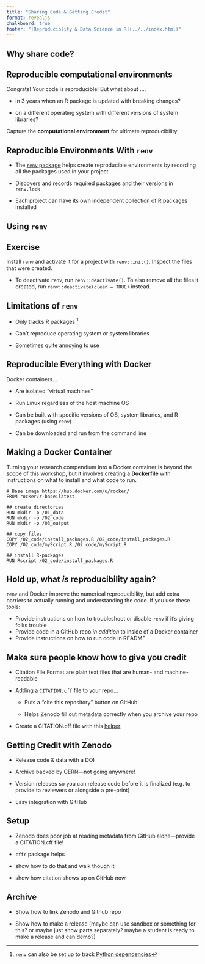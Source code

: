 ```yaml
---
title: "Sharing Code & Getting Credit"
format: revealjs
chalkboard: true
footer: "[Reproduciblity & Data Science in R](../../index.html)"
---
```


## Why share code?

<!--# pull quote from https://www.researchsquare.com/article/rs-3222221/v1 -->

## Reproducible computational environments

Congrats!
Your code is reproducible!
But what about ....

-   in 3 years when an R package is updated with breaking changes?

-   on a different operating system with different versions of system libraries?

Capture the **computational environment** for ultimate reproducibility

## Reproducible Environments With `renv`

-   The [`renv` package](https://rstudio.github.io/renv/articles/renv.html) helps create reproducible environments by recording all the packages used in your project

-   Discovers and records required packages and their versions in `renv.lock`

-   Each project can have its own independent collection of R packages installed

## Using `renv`

::: callout-tip
## Exercise

Install `renv` and activate it for a project with `renv::init()`.
Inspect the files that were created.
:::

-   To deactivate `renv`, run `renv::deactivate()`. To also remove all the files it created, run `renv::deactivate(clean = TRUE)` instead.

## Limitations of `renv`

-   Only tracks R packages [^1]

-   Can't reproduce operating system or system libraries

-   Sometimes quite annoying to use

## Reproducible Everything with Docker

Docker containers...

::: incremental
-   Are isolated "virtual machines"

-   Run Linux regardless of the host machine OS

-   Can be built with specific versions of OS, system libraries, and R packages (using `renv`)

-   Can be downloaded and run from the command line
:::

## Making a Docker Container

Turning your research compendium into a Docker container is beyond the scope of this workshop, but it involves creating a **Dockerfile** with instructions on what to install and what code to run.

``` docker
# Base image https://hub.docker.com/u/rocker/
FROM rocker/r-base:latest

## create directories
RUN mkdir -p /01_data
RUN mkdir -p /02_code
RUN mkdir -p /03_output

## copy files
COPY /02_code/install_packages.R /02_code/install_packages.R
COPY /02_code/myScript.R /02_code/myScript.R

## install R-packages
RUN Rscript /02_code/install_packages.R
```

## Hold up, what *is* reproducibility again?

`renv` and Docker improve the numerical reproducibility, but add extra barriers to actually running and understanding the code.
If you use these tools:

-   Provide instructions on how to troubleshoot or disable `renv` if it's giving folks trouble
-   Provide code in a GitHub repo *in addition* to inside of a Docker container
-   Provide instructions on how to run code in README

## Make sure people know how to give you credit

-   Citation File Format are plain text files that are human- and machine-readable

-   Adding a `CITATION.cff` file to your repo...

    -   Puts a "cite this repository" button on GitHub

    -   Helps Zenodo fill out metadata correctly when you archive your repo

-   Create a CITATION.cff file with this [helper](https://citation-file-format.github.io/cff-initializer-javascript/#/)

## Getting Credit with Zenodo

-   Release code & data with a DOI

-   Archive backed by CERN---not going anywhere!

-   Version releases so you can release code before it is finalized (e.g. to provide to reviewers or alongside a pre-print)

-   Easy integration with GitHub

## Setup

-   Zenodo does poor job at reading metadata from GitHub alone---provide a CITATION.cff file!

-   `cffr` package helps

-   show how to do that and walk though it

-   show how citation shows up on GitHub now

## Archive

-   Show how to link Zenodo and Github repo

-   Show how to make a release (maybe can use sandbox or something for this? or maybe just show parts separately? maybe a student is ready to make a release and can demo?)

[^1]: `renv` can also be set up to track [Python dependencies](https://rstudio.github.io/renv/articles/python.html)
